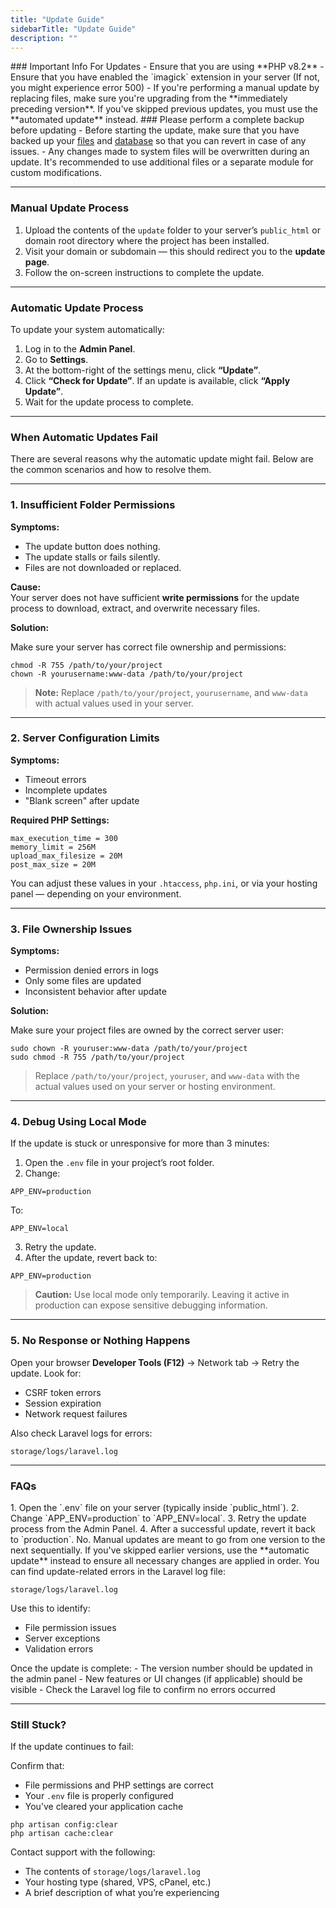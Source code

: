 ```yaml
---
title: "Update Guide"
sidebarTitle: "Update Guide"
description: ""
---
```


<Warning>
    ### Important Info For Updates
    - Ensure that you are using **PHP v8.2**
    - Ensure that you have enabled the `imagick` extension in your server (If not, you might experience error 500)
    - If you're performing a manual update by replacing files, make sure you're upgrading from the **immediately preceding version**. If you've skipped previous updates, you must use the **automated update** instead.
</Warning>

<Info>
    ### Please perform a complete backup before updating
    - Before starting the update, make sure that you have backed up your <u>files</u> and <u>database</u> so that you can revert in case of any issues.
    - Any changes made to system files will be overwritten during an update. It's recommended to use additional files or a separate module for custom modifications.
</Info>

---

### Manual Update Process

1. Upload the contents of the `update` folder to your server’s `public_html` or domain root directory where the project has been installed.  
2. Visit your domain or subdomain — this should redirect you to the **update page**.  
3. Follow the on-screen instructions to complete the update.

---

### Automatic Update Process

To update your system automatically:

1. Log in to the **Admin Panel**.
2. Go to **Settings**.
3. At the bottom-right of the settings menu, click **“Update”**.
4. Click **“Check for Update”**. If an update is available, click **“Apply Update”**.
5. Wait for the update process to complete.

---

### When Automatic Updates Fail

There are several reasons why the automatic update might fail. Below are the common scenarios and how to resolve them.

---

### 1. Insufficient Folder Permissions

**Symptoms:**

- The update button does nothing.
- The update stalls or fails silently.
- Files are not downloaded or replaced.

**Cause:**  
Your server does not have sufficient **write permissions** for the update process to download, extract, and overwrite necessary files.

**Solution:**

Make sure your server has correct file ownership and permissions:

```
chmod -R 755 /path/to/your/project
chown -R yourusername:www-data /path/to/your/project
```

> **Note:** Replace `/path/to/your/project`, `yourusername`, and `www-data` with actual values used in your server.

---

### 2. Server Configuration Limits

**Symptoms:**

- Timeout errors  
- Incomplete updates  
- "Blank screen" after update  

**Required PHP Settings:**

```
max_execution_time = 300
memory_limit = 256M
upload_max_filesize = 20M
post_max_size = 20M
```

You can adjust these values in your `.htaccess`, `php.ini`, or via your hosting panel — depending on your environment.

---

### 3. File Ownership Issues

**Symptoms:**

- Permission denied errors in logs  
- Only some files are updated  
- Inconsistent behavior after update  

**Solution:**

Make sure your project files are owned by the correct server user:

```
sudo chown -R youruser:www-data /path/to/your/project
sudo chmod -R 755 /path/to/your/project
```

> Replace `/path/to/your/project`, `youruser`, and `www-data` with the actual values used on your server or hosting environment.

---

### 4. Debug Using Local Mode

If the update is stuck or unresponsive for more than 3 minutes:

1. Open the `.env` file in your project’s root folder.
2. Change:

```
APP_ENV=production
```

To:

```
APP_ENV=local
```

3. Retry the update.  
4. After the update, revert back to:

```
APP_ENV=production
```

> **Caution:** Use local mode only temporarily. Leaving it active in production can expose sensitive debugging information.

---

### 5. No Response or Nothing Happens

Open your browser **Developer Tools (F12)** → Network tab → Retry the update. Look for:

- CSRF token errors
- Session expiration
- Network request failures

Also check Laravel logs for errors:

```
storage/logs/laravel.log
```

---

### FAQs

<Accordion title="The update takes more than 3 minutes to complete.">
1. Open the `.env` file on your server (typically inside `public_html`).  
2. Change `APP_ENV=production` to `APP_ENV=local`.  
3. Retry the update process from the Admin Panel.  
4. After a successful update, revert it back to `production`.
</Accordion>

<Accordion title="Can I skip multiple versions when updating manually?">
No. Manual updates are meant to go from one version to the next sequentially.  
If you've skipped earlier versions, use the **automatic update** instead to ensure all necessary changes are applied in order.
</Accordion>

<Accordion title="Where can I check for update errors?">
You can find update-related errors in the Laravel log file:

```
storage/logs/laravel.log
```

Use this to identify:
- File permission issues
- Server exceptions
- Validation errors
</Accordion>

<Accordion title="How can I make sure the update succeeded?">
Once the update is complete:
- The version number should be updated in the admin panel  
- New features or UI changes (if applicable) should be visible  
- Check the Laravel log file to confirm no errors occurred
</Accordion>

---

### Still Stuck?

If the update continues to fail:

Confirm that:
- File permissions and PHP settings are correct
- Your `.env` file is properly configured
- You’ve cleared your application cache

```
php artisan config:clear
php artisan cache:clear
```

Contact support with the following:
- The contents of `storage/logs/laravel.log`
- Your hosting type (shared, VPS, cPanel, etc.)
- A brief description of what you’re experiencing
